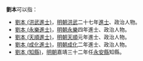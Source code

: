 '''劉本'''可以指：
* [[劉本_(洪武進士)|劉本 (洪武進士)]]，[[明朝|明朝]][[洪武|洪武]]二十七年[[進士|進士]]、政治人物。
* [[劉本_(永樂進士)|劉本 (永樂進士)]]，[[明朝|明朝]][[永樂|永樂]]四年進士、政治人物。
* [[劉本_(天順進士)|劉本 (天順進士)]]，[[明朝|明朝]][[天顺_(明朝)|天順]]元年進士、政治人物。
* [[劉本_(成化進士)|劉本 (成化進士)]]，[[明朝|明朝]][[成化|成化]]二年進士、政治人物。
* [[劉本_(知縣)|劉本 (知縣)]]，[[明朝|明朝]]嘉靖三十二年任[[永安縣|永安縣]]知縣。
{{disambig|Cat=二字劉姓人名消歧義|ben}}
